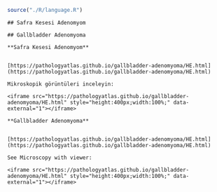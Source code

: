 



```r

source("./R/language.R")

```




```asis

## Safra Kesesi Adenomyom

```




```asis

## Gallbladder Adenomyoma

```




```asis

**Safra Kesesi Adenomyom**


[https://pathologyatlas.github.io/gallbladder-adenomyoma/HE.html](https://pathologyatlas.github.io/gallbladder-adenomyoma/HE.html)

Mikroskopik görüntüleri inceleyin:

<iframe src="https://pathologyatlas.github.io/gallbladder-adenomyoma/HE.html" style="height:400px;width:100%;" data-external="1"></iframe>

```




```asis

**Gallbladder Adenomyoma**


[https://pathologyatlas.github.io/gallbladder-adenomyoma/HE.html](https://pathologyatlas.github.io/gallbladder-adenomyoma/HE.html)

See Microscopy with viewer: 

<iframe src="https://pathologyatlas.github.io/gallbladder-adenomyoma/HE.html" style="height:400px;width:100%;" data-external="1"></iframe>

```



